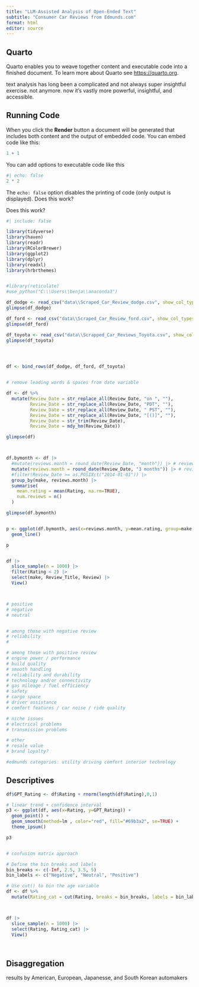 ```yaml
---
title: "LLM-Assisted Analysis of Open-Ended Text"
subtitle: "Consumer Car Reviews from Edmunds.com"
format: html
editor: source
---
```


<!--
to set this up, we draw on a combination of:
https://quarto.org/docs/publishing/github-pages.html
https://quarto.org/docs/projects/quarto-projects.html
https://www.youtube.com/watch?v=wZ9pZOFSCko&ab_channel=JoshuaFrench
-->



## Quarto

Quarto enables you to weave together content and executable code into a finished document. To learn more about Quarto see <https://quarto.org>.

text analysis has long been a complicated and not always super insightful exercise. not anymore. now it's vastly more powerful, insightful, and accessible. 

## Running Code

When you click the **Render** button a document will be generated that includes both content and the output of embedded code. You can embed code like this:

```r
1 + 1
```

You can add options to executable code like this

```r
#| echo: false
2 * 2
```

The `echo: false` option disables the printing of code (only output is displayed). Does this work?


Does this work?

```r
#| include: false 

library(tidyverse)
library(haven)
library(readr)
library(RColorBrewer)
library(ggplot2)
library(dplyr)
library(readxl)
library(hrbrthemes)


#library(reticulate)
#use_python("C:\\Users\\benja\\anaconda3")


```


```r

df_dodge <- read_csv("data\\Scraped_Car_Review_dodge.csv", show_col_types = FALSE) |> mutate(make = "Dodge") 
glimpse(df_dodge)

df_ford <- read_csv("data\\Scraped_Car_Review_ford.csv", show_col_types = FALSE) |> mutate(make = "Ford") 
glimpse(df_ford)

df_toyota <- read_csv("data\\Scrapped_Car_Reviews_Toyota.csv", show_col_types = FALSE) |> mutate(make = "Toyota") 
glimpse(df_toyota)




df <- bind_rows(df_dodge, df_ford, df_toyota)


# remove leading words & spaces from date variable

df <- df %>%
  mutate(Review_Date = str_replace_all(Review_Date, "on ", ""),
         Review_Date = str_replace_all(Review_Date, "PDT", ""),
         Review_Date = str_replace_all(Review_Date, " PST", ""),
         Review_Date = str_replace_all(Review_Date, "[()]", ""),
         Review_Date = str_trim(Review_Date),
         Review_Date = mdy_hm(Review_Date))

glimpse(df)



df.bymonth <- df |>
  #mutate(reviews.month = round_date(Review_Date, "month")) |> # reviews by month-year
  mutate(reviews.month = round_date(Review_Date, "3 months")) |> # reviews by month-year
  #filter(Review_Date >= as.POSIXct("2014-01-01")) |>
  group_by(make, reviews.month) |>
  summarise(
    mean.rating = mean(Rating, na.rm=TRUE),
    num.reviews = n()
  )

glimpse(df.bymonth)


p <- ggplot(df.bymonth, aes(x=reviews.month, y=mean.rating, group=make, color=make)) +
  geom_line()

p


df |> 
  slice_sample(n = 1000) |>
  filter(Rating < 2) |>
  select(make, Review_Title, Review) |>
  View()



# positive
# negative
# neutral


# among those with negative review 
# reliability
# 

# among those with positive review
# engine power / performance
# build quality
# smooth handling
# reliability and durability
# technology and/or connectivity
# gas mileage / fuel efficiency
# safety
# cargo space
# driver assistance
# comfort features / car noise / ride quality

# niche issues
# electrical problems
# transmission problems

# other
# resale value
# brand loyalty?

#edmunds categories: utility driving comfort interior technology

```




## Descriptives

```r

df$GPT_Rating <- df$Rating + rnorm(length(df$Rating),0,1)

# linear trend + confidence interval
p3 <- ggplot(df, aes(x=Rating, y=GPT_Rating)) +
  geom_point() +
  geom_smooth(method=lm , color="red", fill="#69b3a2", se=TRUE) +
  theme_ipsum()

p3


# confusion matrix approach

# Define the bin breaks and labels
bin_breaks <- c(-Inf, 2.5, 3.5, 5)
bin_labels <- c("Negative", "Neutral", "Positive")

# Use cut() to bin the age variable
df <- df %>%
  mutate(Rating_cat = cut(Rating, breaks = bin_breaks, labels = bin_labels, include.lowest = TRUE))



df |> 
  slice_sample(n = 1000) |>
  select(Rating, Rating_cat) |>
  View()




```





## Disaggregation

results by American, European, Japanesse, and South Korean automakers





































